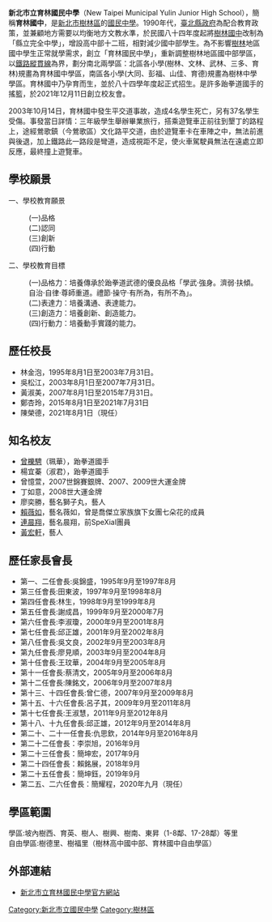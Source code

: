 {{Infobox school
| name =新北市立育林國民中學
| other_name =New Taipei Municipal Yulin Junior High School
| image = 
| motto =
| established = 1995年
| type = 市立[[國民中學|國民中學]]
| religion = 
| affiliation = 
| district = [[新北市|新北市]][[樹林區|樹林區]]
| grades = 
| president = 
| principal = 陳榮德
| dean =
| college = 
| house =  
| faculty = 
| staff =
| students = 
| athletics =
| conference = 
| colors = 
| mascot = 
| magazine =
| address = {{flagicon|TWN}}[[新北市|新北市]][[樹林區|樹林區]]復興路395號
| tel = +886-2-2684-1160
| fax = +886-2-2684-1091
| mail = 
| website = [http://www.yljh.ntpc.edu.tw/ www.yljh.ntpc.edu.tw]
}}
'''新北市立育林國民中學'''（New Taipei Municipal Yulin Junior High School），簡稱'''育林國中'''，是[[新北市|新北市]][[樹林區|樹林區]]的[[國民中學|國民中學]]。1990年代，[[臺北縣政府|臺北縣政府]]為配合教育政策，並兼顧地方需要以均衡地方文教水準，於民國八十四年度起將[[新北市立樹林高級中學|樹林國中]]改制為「縣立完全中學」，增設高中部十二班，相對減少國中部學生。為不影響[[樹林區|樹林]]地區國中學生正常就學需求，創立「育林國民中學」，重新調整樹林地區國中部學區，以[[鐵路縱貫線|鐵路縱貫線]]為界，劃分南北兩學區：北區各小學(樹林、文林、武林、三多、育林)規畫為育林國中學區，南區各小學(大同、彭福、山佳、育德)規畫為樹林中學學區。育林國中乃孕育而生，並於八十四學年度起正式招生。是許多跆拳道國手的搖籃，於2021年12月11日創立校友會。

2003年10月14日，育林國中發生平交道事故，造成4名學生死亡，另有37名學生受傷。事發當日詳情：三年級學生舉辦畢業旅行，搭乘遊覽車正前往到墾丁的路程上，途經鶯歌鎮（今鶯歌區）文化路平交道，由於遊覽車卡在車陣之中，無法前進與後退，加上鐵路此一路段是彎道，造成視距不足，使火車駕駛員無法在遠處立即反應，最終撞上遊覽車。

==學校願景==
一、學校教育願景
:(一)品格
:(二)認同
:(三)創新
:(四)行動

二、學校教育目標
:(一)品格力：培養傳承於跆拳道武德的優良品格「學武‧強身。濟弱‧扶傾。自治‧自律‧尊師重道。禮節‧操守‧有所為，有所不為」。
:(二)表達力：培養溝通、表達能力。
:(三)創造力：培養創新、創造能力。
:(四)行動力：培養動手實踐的能力。

==歷任校長==
*林金泡，1995年8月1日至2003年7月31日。
*吳松江，2003年8月1日至2007年7月31日。
*黃淑美，2007年8月1日至2015年7月31日。
*鄭杏玲，2015年8月1日至2021年7月31日
*陳榮德，2021年8月1日（現任）

==知名校友==
*[[曾櫟騁|曾櫟騁]]（珮華），跆拳道國手
*楊宜蓁（淑君），跆拳道國手
*曾憶萱，2007世錦賽銀牌、2007、2009世大運金牌
*丁如意，2008世大運金牌
*廖奕勝，藝名獅子丸，藝人
*[[賴薇如|賴薇如]]，藝名薇如，曾是喬傑立家族旗下女團七朵花的成員
*[[連晨翔|連晨翔]]，藝名晨翔，前SpeXial團員
*[[黃宏軒|黃宏軒]]，藝人

==歷任家長會長==
*第一、二任會長:吳錦盛，1995年9月至1997年8月
*第三任會長:田東波，1997年9月至1998年8月
*第四任會長:林生，1998年9月至1999年8月
*第五任會長:謝成昌，1999年9月至2000年7月
*第六任會長:李淑瓊，2000年9月至2001年8月
*第七任會長:邱正雄，2001年9月至2002年8月
*第八任會長:吳文良，2002年9月至2003年8月
*第九任會長:廖見順，2003年9月至2004年8月
*第十任會長:王玟華，2004年9月至2005年8月
*第十一任會長:蔡清文，2005年9月至2006年8月
*第十二任會長:陳銘文，2006年9月至2007年8月
*第十三、十四任會長:曾仁德，2007年9月至2009年8月
*第十五、十六任會長:呂子其，2009年9月至2011年8月
*第十七任會長:王淑慧，2011年9月至2012年8月
*第十八、十九任會長:邱正雄，2012年9月至2014年8月
*第二十、二十一任會長:仇思欽，2014年9月至2016年8月
*第二十二任會長：李崇旭，2016年9月
*第二十三任會長：簡坤宏，2017年9月
*第二十四任會長：賴銘展，2018年9月
*第二十五任會長：簡坤鈺，2019年9月
*第二五、二六任會長：簡耀程，2020年九月（現任）

==學區範圍==
學區:坡內樹西、育英、樹人、樹興、樹南、東昇（1-8鄰、17-28鄰）等里<br />
自由學區:樹德里、樹福里（樹林高中國中部、育林國中自由學區）

== 外部連結 ==
* [https://web.archive.org/web/20111024143542/http://www.yljh.ntpc.edu.tw/ 新北市立育林國民中學官方網站]

{{新北市中學列表}}

[[Category:新北市立國民中學|Category:新北市立國民中學]]
[[Category:樹林區|Category:樹林區]]